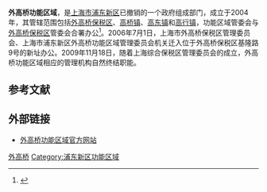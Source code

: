 '''外高桥功能区域'''，是[[上海市|上海市]][[浦东新区|浦东新区]]已撤销的一个政府组成部门，成立于2004年，其管辖范围包括[[外高桥保税区|外高桥保税区]]、[[高桥镇_(上海市)|高桥镇]]、[[高东镇|高东镇]]和[[高行镇|高行镇]]，功能区域管委会与[[外高桥保税区|外高桥保税区]]管委会合署办公<ref>{{Cite web |url=http://news.xinhuanet.com/newscenter/2004-10/22/content_2126184.htm |title=浦东将分为四大功能区域 陆家嘴“张口”扩容 |accessdate=2009-06-06 |archive-date=2013-12-28 |archive-url=https://web.archive.org/web/20131228225309/http://news.xinhuanet.com/newscenter/2004-10/22/content_2126184.htm |dead-url=no }}</ref>。2006年7月1日，上海市外高桥保税区管理委员会、上海市浦东新区外高桥功能区域管理委员会机关迁入位于外高桥保税区基隆路9号的新址办公。2009年11月18日，随着上海综合保税区管理委员会的成立，外高桥功能区域相应的管理机构自然终结职能。

== 参考文献 ==
{{Reflist|2}}

== 外部链接 ==
* [https://web.archive.org/web/20091114093318/http://waigaoqiao.pudong.gov.cn/portal/index/index.htm 外高桥功能区域官方网站]
{{SH-stub}}

[[Category:外高桥|]]
[[Category:浦东新区功能区域|Category:浦东新区功能区域]]